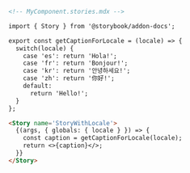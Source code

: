```md
<!-- MyComponent.stories.mdx -->

import { Story } from '@storybook/addon-docs';

export const getCaptionForLocale = (locale) => {
  switch(locale) {
    case 'es': return 'Hola!';
    case 'fr': return 'Bonjour!';
    case 'kr': return '안녕하세요!';
    case 'zh': return '你好!';
    default:
      return 'Hello!';
  }
};

<Story name='StoryWithLocale'>
  {(args, { globals: { locale } }) => {
    const caption = getCaptionForLocale(locale);
    return <>{caption}</>;
  }}
</Story>
```